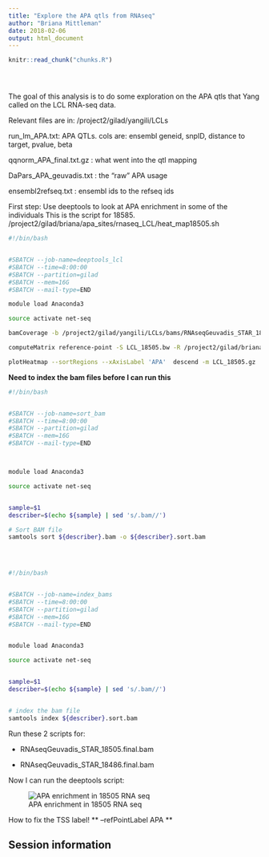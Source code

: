 ```yaml
---
title: "Explore the APA qtls from RNAseq"
author: "Briana Mittleman"
date: 2018-02-06
output: html_document
---
```


<!-- The file analysis/chunks.R contains chunks that define default settings
shared across the workflowr files. -->
```r
knitr::read_chunk("chunks.R")
```

<!-- Update knitr chunk options -->
```r
```

<!-- Insert the date the file was last updated -->
```r
```

<!-- Insert the code version (Git commit SHA1) if Git repository exists and R
 package git2r is installed -->
```r
```

<!-- Add your analysis here -->


The goal of this analysis is to do some exploration on the APA qtls that Yang called on the LCL RNA-seq data. 

Relevant files are in: /project2/gilad/yangili/LCLs  

run_lm_APA.txt: APA QTLs. cols are: ensembl geneid, snpID, distance to target, pvalue, beta

qqnorm_APA_final.txt.gz : what went into the qtl mapping

DaPars_APA_geuvadis.txt : the “raw” APA usage

ensembl2refseq.txt : ensembl ids to the refseq ids

First step: Use deeptools to look at APA enrichment in some of the individuals 
This is the script for 18585. /project2/gilad/briana/apa_sites/rnaseq_LCL/heat_map18505.sh

```bash
#!/bin/bash


#SBATCH --job-name=deeptools_lcl
#SBATCH --time=8:00:00
#SBATCH --partition=gilad
#SBATCH --mem=16G
#SBATCH --mail-type=END

module load Anaconda3

source activate net-seq

bamCoverage -b /project2/gilad/yangili/LCLs/bams/RNAseqGeuvadis_STAR_18505.final.bam -o LCL_18505.bw

computeMatrix reference-point -S LCL_18505.bw -R /project2/gilad/briana/apa_sites/clusters.bed -b 1000 -a 1000 -out LCL_18505.gz

plotHeatmap --sortRegions --xAxisLabel 'APA'  descend -m LCL_18505.gz  -out LCL_18505.apa.png
```

**Need to index the bam files before I can run this** 

```bash
#!/bin/bash


#SBATCH --job-name=sort_bam
#SBATCH --time=8:00:00
#SBATCH --partition=gilad
#SBATCH --mem=16G
#SBATCH --mail-type=END



module load Anaconda3  

source activate net-seq 


sample=$1
describer=$(echo ${sample} | sed 's/.bam//')  

# Sort BAM file  
samtools sort ${describer}.bam -o ${describer}.sort.bam  


   
```

```bash

#!/bin/bash


#SBATCH --job-name=index_bams
#SBATCH --time=8:00:00
#SBATCH --partition=gilad
#SBATCH --mem=16G
#SBATCH --mail-type=END


module load Anaconda3  

source activate net-seq 


sample=$1
describer=$(echo ${sample} | sed 's/.bam//')  


# index the bam file  
samtools index ${describer}.sort.bam  


```


Run these 2 scripts for:  

* RNAseqGeuvadis_STAR_18505.final.bam 

* RNAseqGeuvadis_STAR_18486.final.bam 

Now I can run the deeptools script:  


![APA enrichment in 18505 RNA seq](../data/LCL_18505.apa.png) 

How to fix the TSS label!
** --refPointLabel APA **

## Session information

<!-- Insert the session information into the document -->
```r
```

